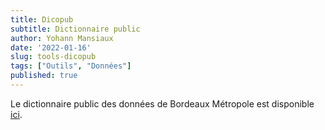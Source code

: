 ```yaml
---
title: Dicopub
subtitle: Dictionnaire public
author: Yohann Mansiaux
date: '2022-01-16'
slug: tools-dicopub
tags: ["Outils", "Données"]
published: true
---
```



Le dictionnaire public des données de Bordeaux Métropole est disponible [ici](https://data.bordeaux-metropole.fr/dicopub/#/dico).  

